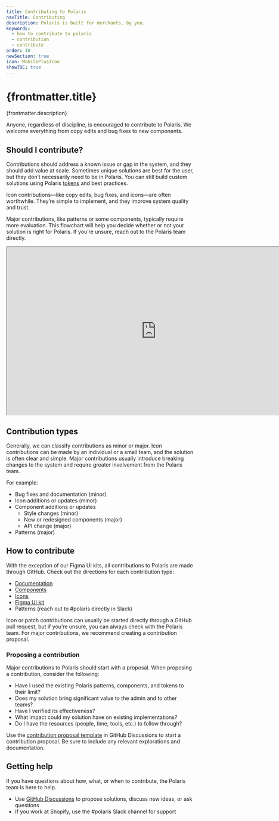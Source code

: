 ```yaml
---
title: Contributing to Polaris
navTitle: Contributing
description: Polaris is built for merchants, by you.
keywords:
  - how to contribute to polaris
  - contribution
  - contribute
order: 10
newSection: true
icon: MobilePlusIcon
showTOC: true
---
```


# {frontmatter.title}

<Lede>{frontmatter.description}</Lede>

Anyone, regardless of discipline, is encouraged to contribute to Polaris. We welcome everything from copy edits and bug fixes to new components.

## Should I contribute?

Contributions should address a known issue or gap in the system, and they should add value at scale. Sometimes unique solutions are best for the user, but they don’t necessarily need to be in Polaris. You can still build custom solutions using Polaris [tokens](/tokens) and best practices.

Icon contributions—like copy edits, bug fixes, and icons—are often worthwhile. They’re simple to implement, and they improve system quality and trust.

Major contributions, like patterns or some components, typically require more evaluation. This flowchart will help you decide whether or not your solution is right for Polaris. If you’re unsure, reach out to the Polaris team directly.

<iframe
  style={{border: '1px solid rgba(0, 0, 0, 0.1)'}}
  width="800"
  height="450"
  src="https://www.figma.com/embed?embed_host=share&url=https%3A%2F%2Fwww.figma.com%2Ffile%2FAJNvON5VAAG5vZAnX6iuVJ%2FShould-I-contribute-to-Polaris%253F%3Fnode-id%3D0%253A1%26t%3DsSVh7oVMUM9KXOnB-1"
  allowFullScreen
></iframe>

## Contribution types

Generally, we can classify contributions as minor or major. Icon contributions can be made by an individual or a small team, and the solution is often clear and simple. Major contributions usually introduce breaking changes to the system and require greater involvement from the Polaris team.

For example:

- Bug fixes and documentation (minor)
- Icon additions or updates (minor)
- Component additions or updates
  - Style changes (minor)
  - New or redesigned components (major)
  - API change (major)
- Patterns (major)

## How to contribute

With the exception of our Figma UI kits, all contributions to Polaris are made through GitHub. Check out the directions for each contribution type:

- [Documentation](/contributing/documentation)
- [Components](/contributing/components)
- [Icons](/contributing/icons)
- [Figma UI kit](/contributing/figma-ui-kit)
- Patterns (reach out to #polaris directly in Slack)

Icon or patch contributions can usually be started directly through a GitHub pull request, but if you’re unsure, you can always check with the Polaris team. For major contributions, we recommend creating a contribution proposal.

### Proposing a contribution

Major contributions to Polaris should start with a proposal. When proposing a contribution, consider the following:

- Have I used the existing Polaris patterns, components, and tokens to their limit?
- Does my solution bring significant value to the admin and to other teams?
- Have I verified its effectiveness?
- What impact could my solution have on existing implementations?
- Do I have the resources (people, time, tools, etc.) to follow through?

Use the [contribution proposal template](https://github.com/Shopify/polaris/discussions/new?category=contribution-proposals) in GitHub Discussions to start a contribution proposal. Be sure to include any relevant explorations and documentation.

## Getting help

If you have questions about how, what, or when to contribute, the Polaris team is here to help.

- Use [GitHub Discussions](https://github.com/Shopify/polaris/discussions) to propose solutions, discuss new ideas, or ask questions
- If you work at Shopify, use the #polaris Slack channel for support

